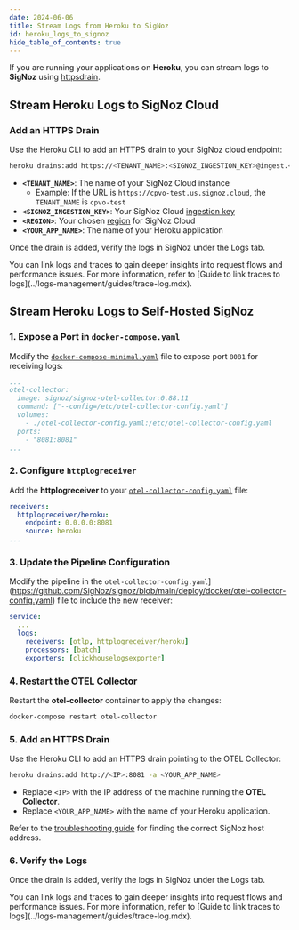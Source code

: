 ```yaml
---
date: 2024-06-06
title: Stream Logs from Heroku to SigNoz
id: heroku_logs_to_signoz
hide_table_of_contents: true
---
```


If you are running your applications on **Heroku**, you can stream logs to **SigNoz** using [httpsdrain](https://devcenter.heroku.com/articles/log-drains#https-drains).

<Tabs entityName="plans">

<TabItem value="signoz-cloud" label="SigNoz Cloud" default>

## Stream Heroku Logs to SigNoz Cloud

### Add an HTTPS Drain
Use the Heroku CLI to add an HTTPS drain to your SigNoz cloud endpoint:

```bash
heroku drains:add https://<TENANT_NAME>:<SIGNOZ_INGESTION_KEY>@ingest.<REGION>.signoz.cloud:443/logs/heroku -a <YOUR_APP_NAME>
```

- **`<TENANT_NAME>`**: The name of your SigNoz Cloud instance
    - Example: If the URL is `https://cpvo-test.us.signoz.cloud`, the `TENANT_NAME` is `cpvo-test`
- **`<SIGNOZ_INGESTION_KEY>`**: Your SigNoz Cloud [ingestion key](https://signoz.io/docs/ingestion/signoz-cloud/keys/)
- **`<REGION>`**: Your chosen [region](https://signoz.io/docs/ingestion/signoz-cloud/overview/#endpoint) for SigNoz Cloud
- **`<YOUR_APP_NAME>`**: The name of your Heroku application


Once the drain is added, verify the logs in SigNoz under the Logs tab.

<Admonition type="tip">
You can link logs and traces to gain deeper insights into request flows and performance issues. For more information, refer to [Guide to link traces to logs](../logs-management/guides/trace-log.mdx).
</Admonition>


</TabItem>

<TabItem value='self-host' label='Self-Host'>

## Stream Heroku Logs to Self-Hosted SigNoz

### 1. Expose a Port in `docker-compose.yaml`
Modify the [`docker-compose-minimal.yaml`](https://github.com/SigNoz/signoz/blob/main/deploy/docker/docker-compose-minimal.yaml) file to expose port `8081` for receiving logs:

```yaml:/deploy/docker/docker-compose-minimal.yaml {8} 
...
otel-collector:
  image: signoz/signoz-otel-collector:0.88.11
  command: ["--config=/etc/otel-collector-config.yaml"]
  volumes:
    - ./otel-collector-config.yaml:/etc/otel-collector-config.yaml
  ports:
    - "8081:8081"
...
```

### 2. Configure `httplogreceiver`
Add the **httplogreceiver** to your [`otel-collector-config.yaml`](https://github.com/SigNoz/signoz/blob/main/deploy/docker/otel-collector-config.yaml) file:

```yaml:/deploy/docker/otel-collector-config.yaml {2-4}
receivers:
  httplogreceiver/heroku:
    endpoint: 0.0.0.0:8081
    source: heroku
...
```

### 3. Update the Pipeline Configuration
Modify the pipeline in the `otel-collector-config.yaml`](https://github.com/SigNoz/signoz/blob/main/deploy/docker/otel-collector-config.yaml) file to include the new receiver:

```yaml:/deploy/docker/otel-collector-config.yaml {4}
service:
  ...
  logs:
    receivers: [otlp, httplogreceiver/heroku]
    processors: [batch]
    exporters: [clickhouselogsexporter]
```

### 4. Restart the OTEL Collector
Restart the **otel-collector** container to apply the changes:

```bash
docker-compose restart otel-collector
```

### 5. Add an HTTPS Drain
Use the Heroku CLI to add an HTTPS drain pointing to the OTEL Collector:

```bash
heroku drains:add http://<IP>:8081 -a <YOUR_APP_NAME>
```
- Replace `<IP>` with the IP address of the machine running the **OTEL Collector**.
- Replace `<YOUR_APP_NAME>` with the name of your Heroku application.

Refer to the [troubleshooting guide](https://signoz.io/docs/install/troubleshooting/#signoz-otel-collector-address-grid) for finding the correct SigNoz host address.

### 6. Verify the Logs
Once the drain is added, verify the logs in SigNoz under the Logs tab.

<Admonition type="tip">
You can link logs and traces to gain deeper insights into request flows and performance issues. For more information, refer to [Guide to link traces to logs](../logs-management/guides/trace-log.mdx).
</Admonition>


</TabItem>

</Tabs>

